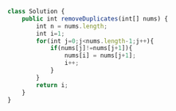 ```js
class Solution {
    public int removeDuplicates(int[] nums) {
        int n = nums.length;
        int i=1;
        for(int j=0;j<nums.length-1;j++){
            if(nums[j]!=nums[j+1]){
                nums[i] = nums[j+1];
                i++;
            }
        }
        return i;
    }
}

```